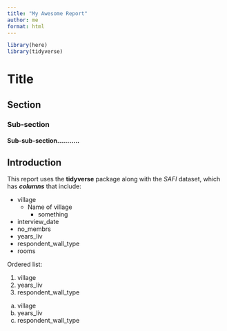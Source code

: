 ```yaml
---
title: "My Awesome Report"
author: me
format: html
---
```


```r
library(here)
library(tidyverse)
```


# Title
## Section
### Sub-section
#### Sub-sub-section...........

## Introduction

This report uses the **tidyverse** package along with the *SAFI*
dataset, which has ***columns*** that include:

- village
  + Name of village
    * something
- interview_date
- no_membrs
- years_liv
- respondent_wall_type
- rooms

Ordered list:

1. village
2. years_liv
3. respondent_wall_type

a. village
b. years_liv
c. respondent_wall_type







